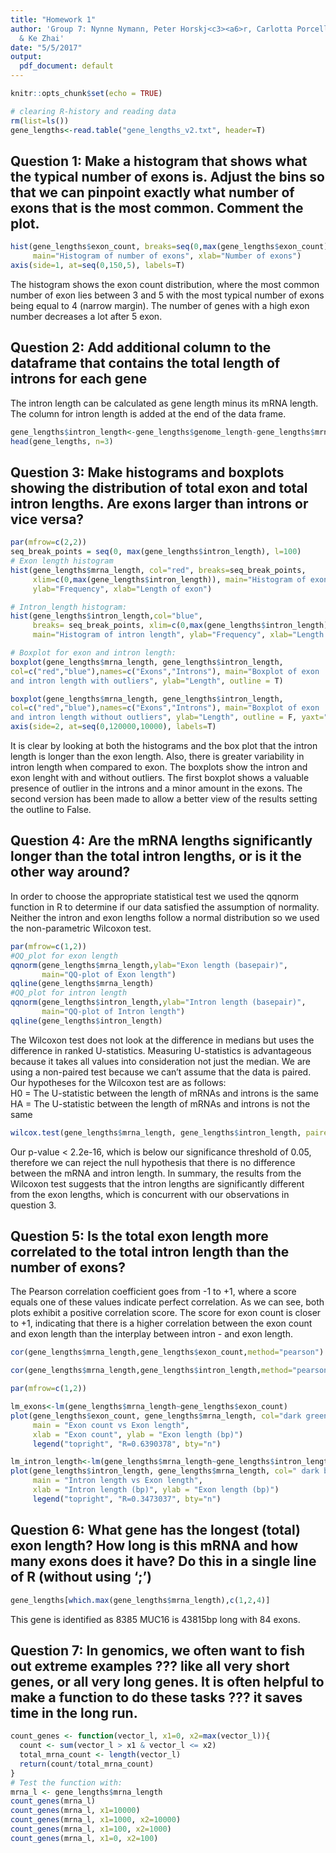 ```yaml
---
title: "Homework 1"
author: 'Group 7: Nynne Nymann, Peter Horskj<c3><a6>r, Carlotta Porcelli, Max Tomlinson
  & Ke Zhai'
date: "5/5/2017"
output:
  pdf_document: default
---
```


```r
knitr::opts_chunk$set(echo = TRUE)
```

```r
# clearing R-history and reading data
rm(list=ls())
gene_lengths<-read.table("gene_lengths_v2.txt", header=T)
```
## Question 1: Make a histogram that shows what the typical number of exons is. Adjust the bins so that we can pinpoint exactly what number of exons that is the most common. Comment the plot.  
```r
hist(gene_lengths$exon_count, breaks=seq(0,max(gene_lengths$exon_count),by=1), xaxt="n",
     main="Histogram of number of exons", xlab="Number of exons")  
axis(side=1, at=seq(0,150,5), labels=T)

```

The histogram shows the exon count distribution, where the most common number of exon lies between 3 and 5 with the most typical number of exons being equal to 4 (narrow margin). The number of genes with a high exon number decreases a lot after 5 exon.

## Question 2: Add additional column to the dataframe that contains the total length of introns for each gene  
The intron length can be calculated as gene length minus its mRNA length. The column for intron length is added at the end of the data frame.
```r
gene_lengths$intron_length<-gene_lengths$genome_length-gene_lengths$mrna_length
head(gene_lengths, n=3)
```

## Question 3: Make histograms and boxplots showing the distribution of total exon and total intron lengths. Are exons larger than introns or vice versa?  
```r
par(mfrow=c(2,2))
seq_break_points = seq(0, max(gene_lengths$intron_length), l=100)
# Exon length histogram
hist(gene_lengths$mrna_length, col="red", breaks=seq_break_points, 
     xlim=c(0,max(gene_lengths$intron_length)), main="Histogram of exon length", 
     ylab="Frequency", xlab="Length of exon")

# Intron_length histogram: 
hist(gene_lengths$intron_length,col="blue",
     breaks= seq_break_points, xlim=c(0,max(gene_lengths$intron_length)), 
     main="Histogram of intron length", ylab="Frequency", xlab="Length of intron")

# Boxplot for exon and intron length:
boxplot(gene_lengths$mrna_length, gene_lengths$intron_length,
col=c("red","blue"),names=c("Exons","Introns"), main="Boxplot of exon 
and intron length with outliers", ylab="Length", outline = T)

boxplot(gene_lengths$mrna_length, gene_lengths$intron_length,
col=c("red","blue"),names=c("Exons","Introns"), main="Boxplot of exon 
and intron length without outliers", ylab="Length", outline = F, yaxt="n")
axis(side=2, at=seq(0,120000,10000), labels=T)
```

It is clear by looking at both the histograms and the box plot that the intron length is longer than the exon length. Also, there is greater variability in intron length when compared to exon. The boxplots show the intron and exon lenght with and without outliers. The first boxplot shows a valuable presence of outlier in the introns and a minor amount in the exons. The second version has been made to allow a better view of the results setting the outline to False. 

## Question 4: Are the mRNA lengths significantly longer than the total intron lengths, or is it the other way around?  
In order to choose the appropriate statistical test we used the qqnorm function in R to determine if our data satisfied the assumption of normality. Neither the intron and exon lengths follow a normal distribution so we used the non-parametric Wilcoxon test.  
```r
par(mfrow=c(1,2))
#QQ_plot for exon length
qqnorm(gene_lengths$mrna_length,ylab="Exon length (basepair)",
       main="QQ-plot of Exon length")
qqline(gene_lengths$mrna_length)
#QQ_plot for intron length       
qqnorm(gene_lengths$intron_length,ylab="Intron length (basepair)",
       main="QQ-plot of Intron length")
qqline(gene_lengths$intron_length)
```
The Wilcoxon test does not look at the difference in medians but uses the difference in ranked U-statistics. Measuring U-statistics is advantageous because it takes all values into consideration not just the median. We are using a non-paired test because we can't assume that the data is paired. 
Our hypotheses for the Wilcoxon test are as follows:   
H0 = The U-statistic between the length of mRNAs and introns is the same   
HA = The U-statistic between the length of mRNAs and introns is not the same   
```r
wilcox.test(gene_lengths$mrna_length, gene_lengths$intron_length, paired=F)
```
Our p-value < 2.2e-16, which is below our significance threshold of 0.05, therefore we can reject the null hypothesis that there is no difference between the mRNA and intron length. In summary, the results from the Wilcoxon test suggests that the intron lengths are significantly different from the exon lengths, which is concurrent with our observations in question 3.

## Question 5: Is the total exon length more correlated to the total intron length than the number of exons?
The Pearson correlation coefficient goes from -1 to +1, where a score equals one of these values indicate perfect correlation. As we can see, both plots exhibit a positive correlation score. The score for exon count is closer to +1, indicating that there is a higher correlation between the exon count and exon length than the interplay between intron - and exon length.
```r
cor(gene_lengths$mrna_length,gene_lengths$exon_count,method="pearson")
```
```r
cor(gene_lengths$mrna_length,gene_lengths$intron_length,method="pearson")
```
```r
par(mfrow=c(1,2))

lm_exons<-lm(gene_lengths$mrna_length~gene_lengths$exon_count)
plot(gene_lengths$exon_count, gene_lengths$mrna_length, col="dark green", 
     main = "Exon count vs Exon length",
     xlab = "Exon count", ylab = "Exon length (bp)")
     legend("topright", "R=0.6390378", bty="n")

lm_intron_length<-lm(gene_lengths$mrna_length~gene_lengths$intron_length)
plot(gene_lengths$intron_length, gene_lengths$mrna_length, col=" dark blue",
     main = "Intron length vs Exon length",
     xlab = "Intron length (bp)", ylab = "Exon length (bp)")
     legend("topright", "R=0.3473037", bty="n")
```
  

## Question 6: What gene has the longest (total) exon length? How long is this mRNA and how many exons does it have? Do this in a single line of R (without using ';')
```r
gene_lengths[which.max(gene_lengths$mrna_length),c(1,2,4)]
```
This gene is identified as 8385 MUC16 is 43815bp long with 84 exons.

## Question 7: In genomics, we often want to fish out extreme examples ??? like all very short genes, or all very long genes. It is often helpful to make a function to do these tasks ??? it saves time in the long run.
```r

count_genes <- function(vector_l, x1=0, x2=max(vector_l)){
  count <- sum(vector_l > x1 & vector_l <= x2)
  total_mrna_count <- length(vector_l)
  return(count/total_mrna_count)
}
# Test the function with:
mrna_l <- gene_lengths$mrna_length
count_genes(mrna_l)
count_genes(mrna_l, x1=10000)
count_genes(mrna_l, x1=1000, x2=10000)
count_genes(mrna_l, x1=100, x2=1000)
count_genes(mrna_l, x1=0, x2=100)
```


